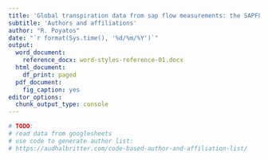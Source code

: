 ```yaml
---
title: 'Global transpiration data from sap flow measurements: the SAPFLUXNET database'
subtitle: 'Authors and affiliations'
author: "R. Poyatos"
date: "`r format(Sys.time(), '%d/%m/%Y')`"
output:
  word_document: 
    reference_docx: word-styles-reference-01.docx
  html_document:
    df_print: paged
  pdf_document: 
    fig_caption: yes
editor_options: 
  chunk_output_type: console
---
```


```r

# TODO:
# read data from googlesheets
# use code to generate author list:
# https://audhalbritter.com/code-based-author-and-affiliation-list/

```

